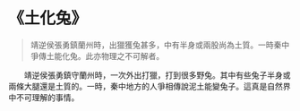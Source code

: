 # 《土化兔》

> 靖逆侯張勇鎮蘭州時，出獵獲兔甚多，中有半身或兩股尚為土質。一時秦中爭傳土能化兔。此亦物理之不可解者。

&emsp;&emsp;靖逆侯張勇鎮守蘭州時，一次外出打獵，打到很多野兔。其中有些兔子半身或兩條大腿還是土質的。一時，秦中地方的人爭相傳說泥土能變兔子。這真是自然界中不可理解的事情。­
